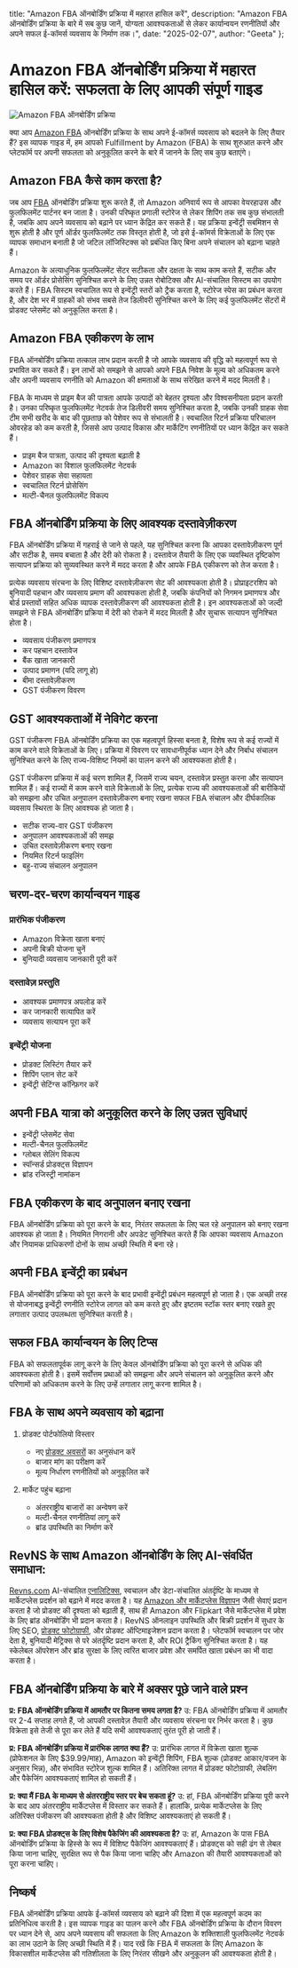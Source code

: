   title: "Amazon FBA ऑनबोर्डिंग प्रक्रिया में महारत हासिल करें",
  description: "Amazon FBA ऑनबोर्डिंग प्रक्रिया के बारे में सब कुछ जानें, योग्यता आवश्यकताओं से लेकर कार्यान्वयन रणनीतियों और अपने सफल ई-कॉमर्स व्यवसाय के निर्माण तक।",
  date: "2025-02-07",
  author: "Geeta"
};

# Amazon FBA ऑनबोर्डिंग प्रक्रिया में महारत हासिल करें: सफलता के लिए आपकी संपूर्ण गाइड

![Amazon FBA ऑनबोर्डिंग प्रक्रिया](/images/blog/amazon-fba-onboarding-process.jpeg)

क्या आप [Amazon FBA](https://www.revns.com/blog/post/fba-vs-fbm-find-your-winning-strategy) ऑनबोर्डिंग प्रक्रिया के साथ अपने ई-कॉमर्स व्यवसाय को बदलने के लिए तैयार हैं? इस व्यापक गाइड में, हम आपको Fulfillment by Amazon (FBA) के साथ शुरुआत करने और प्लेटफॉर्म पर अपनी सफलता को अनुकूलित करने के बारे में जानने के लिए सब कुछ बताएंगे।

## Amazon FBA कैसे काम करता है?

जब आप [FBA](https://www.revns.com/blog/post/fba-vs-fbm-find-your-winning-strategy) ऑनबोर्डिंग प्रक्रिया शुरू करते हैं, तो Amazon अनिवार्य रूप से आपका वेयरहाउस और फुलफिलमेंट पार्टनर बन जाता है। उनकी परिष्कृत प्रणाली स्टोरेज से लेकर शिपिंग तक सब कुछ संभालती है, जबकि आप अपने व्यवसाय को बढ़ाने पर ध्यान केंद्रित कर सकते हैं। यह प्रक्रिया इन्वेंट्री सबमिशन से शुरू होती है और पूर्ण ऑर्डर फुलफिलमेंट तक विस्तृत होती है, जो इसे ई-कॉमर्स विक्रेताओं के लिए एक व्यापक समाधान बनाती है जो जटिल लॉजिस्टिक्स को प्रबंधित किए बिना अपने संचालन को बढ़ाना चाहते हैं।

Amazon के अत्याधुनिक फुलफिलमेंट सेंटर सटीकता और दक्षता के साथ काम करते हैं, सटीक और समय पर ऑर्डर प्रोसेसिंग सुनिश्चित करने के लिए उन्नत रोबोटिक्स और AI-संचालित सिस्टम का उपयोग करते हैं। FBA सिस्टम स्वचालित रूप से इन्वेंट्री स्तरों को ट्रैक करता है, स्टोरेज स्पेस का प्रबंधन करता है, और देश भर में ग्राहकों को संभव सबसे तेज डिलीवरी सुनिश्चित करने के लिए कई फुलफिलमेंट सेंटरों में प्रोडक्ट प्लेसमेंट को अनुकूलित करता है।

## Amazon FBA एकीकरण के लाभ

FBA ऑनबोर्डिंग प्रक्रिया तत्काल लाभ प्रदान करती है जो आपके व्यवसाय की वृद्धि को महत्वपूर्ण रूप से प्रभावित कर सकते हैं। इन लाभों को समझने से आपको अपने FBA निवेश के मूल्य को अधिकतम करने और अपनी व्यवसाय रणनीति को Amazon की क्षमताओं के साथ संरेखित करने में मदद मिलती है।

FBA के माध्यम से प्राइम बैज की पात्रता आपके उत्पादों को बेहतर दृश्यता और विश्वसनीयता प्रदान करती है। उनका परिष्कृत फुलफिलमेंट नेटवर्क तेज डिलीवरी समय सुनिश्चित करता है, जबकि उनकी ग्राहक सेवा टीम सभी खरीद के बाद की पूछताछ को पेशेवर रूप से संभालती है। स्वचालित रिटर्न प्रक्रिया परिचालन ओवरहेड को कम करती है, जिससे आप उत्पाद विकास और मार्केटिंग रणनीतियों पर ध्यान केंद्रित कर सकते हैं।

- प्राइम बैज पात्रता, उत्पाद की दृश्यता बढ़ाती है
- Amazon का विशाल फुलफिलमेंट नेटवर्क
- पेशेवर ग्राहक सेवा सहायता
- स्वचालित रिटर्न प्रोसेसिंग
- मल्टी-चैनल फुलफिलमेंट विकल्प

## FBA ऑनबोर्डिंग प्रक्रिया के लिए आवश्यक दस्तावेज़ीकरण

FBA ऑनबोर्डिंग प्रक्रिया में गहराई से जाने से पहले, यह सुनिश्चित करना कि आपका दस्तावेज़ीकरण पूर्ण और सटीक है, समय बचाता है और देरी को रोकता है। दस्तावेज तैयारी के लिए एक व्यवस्थित दृष्टिकोण सत्यापन प्रक्रिया को सुव्यवस्थित करने में मदद करता है और आपके FBA एकीकरण को तेज करता है।

प्रत्येक व्यवसाय संरचना के लिए विशिष्ट दस्तावेज़ीकरण सेट की आवश्यकता होती है। प्रोप्राइटरशिप को बुनियादी पहचान और व्यवसाय प्रमाण की आवश्यकता होती है, जबकि कंपनियों को निगमन प्रमाणपत्र और बोर्ड प्रस्तावों सहित अधिक व्यापक दस्तावेज़ीकरण की आवश्यकता होती है। इन आवश्यकताओं को जल्दी समझने से FBA ऑनबोर्डिंग प्रक्रिया में देरी को रोकने में मदद मिलती है और सुचारू सत्यापन सुनिश्चित होता है।

- व्यवसाय पंजीकरण प्रमाणपत्र
- कर पहचान दस्तावेज
- बैंक खाता जानकारी
- उत्पाद प्रमाणन (यदि लागू हो)
- बीमा दस्तावेज़ीकरण
- GST पंजीकरण विवरण

## GST आवश्यकताओं में नेविगेट करना

GST पंजीकरण FBA ऑनबोर्डिंग प्रक्रिया का एक महत्वपूर्ण हिस्सा बनता है, विशेष रूप से कई राज्यों में काम करने वाले विक्रेताओं के लिए। प्रक्रिया में विवरण पर सावधानीपूर्वक ध्यान देने और निर्बाध संचालन सुनिश्चित करने के लिए राज्य-विशिष्ट नियमों का पालन करने की आवश्यकता होती है।

GST पंजीकरण प्रक्रिया में कई चरण शामिल हैं, जिसमें राज्य चयन, दस्तावेज़ प्रस्तुत करना और सत्यापन शामिल हैं। कई राज्यों में काम करने वाले विक्रेताओं के लिए, प्रत्येक राज्य की आवश्यकताओं की बारीकियों को समझना और उचित अनुपालन दस्तावेज़ीकरण बनाए रखना सफल FBA संचालन और दीर्घकालिक व्यवसाय स्थिरता के लिए आवश्यक हो जाता है।

- सटीक राज्य-वार GST पंजीकरण
- अनुपालन आवश्यकताओं की समझ
- उचित दस्तावेज़ीकरण बनाए रखना
- नियमित रिटर्न फाइलिंग
- बहु-राज्य संचालन अनुपालन

## चरण-दर-चरण कार्यान्वयन गाइड

### प्रारंभिक पंजीकरण
- Amazon विक्रेता खाता बनाएं
- अपनी बिक्री योजना चुनें
- बुनियादी व्यवसाय जानकारी पूरी करें

### दस्तावेज़ प्रस्तुति
- आवश्यक प्रमाणपत्र अपलोड करें
- कर जानकारी सत्यापित करें
- व्यवसाय सत्यापन पूरा करें

### इन्वेंट्री योजना
- प्रोडक्ट लिस्टिंग तैयार करें
- शिपिंग प्लान सेट करें
- इन्वेंट्री सेटिंग्स कॉन्फ़िगर करें

## अपनी FBA यात्रा को अनुकूलित करने के लिए उन्नत सुविधाएं

- इन्वेंट्री प्लेसमेंट सेवा
- मल्टी-चैनल फुलफिलमेंट
- ग्लोबल सेलिंग विकल्प
- स्पॉन्सर्ड प्रोडक्ट्स विज्ञापन
- ब्रांड रजिस्ट्री नामांकन

## FBA एकीकरण के बाद अनुपालन बनाए रखना

FBA ऑनबोर्डिंग प्रक्रिया को पूरा करने के बाद, निरंतर सफलता के लिए चल रहे अनुपालन को बनाए रखना आवश्यक हो जाता है। नियमित निगरानी और अपडेट सुनिश्चित करते हैं कि आपका व्यवसाय Amazon और नियामक प्राधिकरणों दोनों के साथ अच्छी स्थिति में बना रहे।

## अपनी FBA इन्वेंट्री का प्रबंधन

FBA ऑनबोर्डिंग प्रक्रिया को पूरा करने के बाद प्रभावी इन्वेंट्री प्रबंधन महत्वपूर्ण हो जाता है। एक अच्छी तरह से योजनाबद्ध इन्वेंट्री रणनीति स्टोरेज लागत को कम करते हुए और इष्टतम स्टॉक स्तर बनाए रखते हुए लगातार उत्पाद उपलब्धता सुनिश्चित करती है।

## सफल FBA कार्यान्वयन के लिए टिप्स

FBA को सफलतापूर्वक लागू करने के लिए केवल ऑनबोर्डिंग प्रक्रिया को पूरा करने से अधिक की आवश्यकता होती है। इसमें सर्वोत्तम प्रथाओं को समझना और अपने संचालन को अनुकूलित करने और परिणामों को अधिकतम करने के लिए उन्हें लगातार लागू करना शामिल है।

## FBA के साथ अपने व्यवसाय को बढ़ाना

1. प्रोडक्ट पोर्टफोलियो विस्तार
   - नए [प्रोडक्ट अवसरों](https://www.revns.com/blog/post/product-opportunity-explorer-amazons) का अनुसंधान करें
   - बाजार मांग का परीक्षण करें
   - मूल्य निर्धारण रणनीतियों को अनुकूलित करें

2. मार्केट पहुंच बढ़ाना
   - अंतरराष्ट्रीय बाजारों का अन्वेषण करें
   - मल्टी-चैनल रणनीतियां लागू करें
   - ब्रांड उपस्थिति का निर्माण करें

## RevNS के साथ Amazon ऑनबोर्डिंग के लिए AI-संवर्धित समाधान:

[Revns.com](https://www.revns.com/) AI-संचालित [एनालिटिक्स](https://www.revns.com/blog/post/master-amazon-seller-analytics), स्वचालन और डेटा-संचालित अंतर्दृष्टि के माध्यम से मार्केटप्लेस प्रदर्शन को बढ़ाने में मदद करता है। यह [Amazon और मार्केटप्लेस विज्ञापन](https://www.revns.com/blog/post/amazon-advertising-api) जैसी सेवाएं प्रदान करता है जो प्रोडक्ट की दृश्यता को बढ़ाती हैं, साथ ही Amazon और Flipkart जैसे मार्केटप्लेस में प्रवेश के लिए ब्रांड ऑनबोर्डिंग भी प्रदान करता है। RevNS ऑनलाइन उपस्थिति और बिक्री प्रदर्शन में सुधार के लिए SEO, [प्रोडक्ट फोटोग्राफी](http://revns.com/blog/post/amazon-ai-image-generator), और प्रोडक्ट ऑप्टिमाइजेशन प्रदान करता है। प्लेटफॉर्म स्वचालन पर जोर देता है, बुनियादी मेट्रिक्स से परे अंतर्दृष्टि प्रदान करता है, और ROI ट्रैकिंग सुनिश्चित करता है। यह स्केलेबल ऑपरेशन और ब्रांड सुरक्षा के लिए त्वरित बाजार प्रवेश और समर्पित खाता प्रबंधन का भी वादा करता है।

## FBA ऑनबोर्डिंग प्रक्रिया के बारे में अक्सर पूछे जाने वाले प्रश्न

**प्र: FBA ऑनबोर्डिंग प्रक्रिया में आमतौर पर कितना समय लगता है?**
उ: FBA ऑनबोर्डिंग प्रक्रिया में आमतौर पर 2-4 सप्ताह लगते हैं, जो आपकी दस्तावेज़ तैयारी और व्यवसाय संरचना पर निर्भर करता है। कुछ विक्रेता इसे तेजी से पूरा कर लेते हैं यदि सभी आवश्यकताएं तुरंत पूरी हो जाती हैं।

**प्र: FBA ऑनबोर्डिंग प्रक्रिया में प्रारंभिक लागत क्या हैं?**
उ: प्रारंभिक लागत में विक्रेता खाता शुल्क (प्रोफेशनल के लिए $39.99/माह), Amazon को इन्वेंट्री शिपिंग, FBA शुल्क (प्रोडक्ट आकार/वजन के अनुसार भिन्न), और संभावित स्टोरेज शुल्क शामिल हैं। अतिरिक्त लागत में प्रोडक्ट फोटोग्राफी, लेबलिंग और पैकेजिंग आवश्यकताएं शामिल हो सकती हैं।

**प्र: क्या मैं FBA के माध्यम से अंतरराष्ट्रीय स्तर पर बेच सकता हूं?**
उ: हां, FBA ऑनबोर्डिंग प्रक्रिया पूरी करने के बाद आप अंतरराष्ट्रीय मार्केटप्लेस में विस्तार कर सकते हैं। हालांकि, प्रत्येक मार्केटप्लेस के लिए अतिरिक्त पंजीकरण की आवश्यकता होती है और विशिष्ट आवश्यकताएं हो सकती हैं।

**प्र: क्या FBA प्रोडक्ट्स के लिए विशेष पैकेजिंग की आवश्यकता है?**
उ: हां, Amazon के पास FBA ऑनबोर्डिंग प्रक्रिया के हिस्से के रूप में विशिष्ट पैकेजिंग आवश्यकताएं हैं। प्रोडक्ट्स को सही ढंग से लेबल किया जाना चाहिए, सुरक्षित रूप से पैक किया जाना चाहिए और Amazon की तैयारी आवश्यकताओं को पूरा करना चाहिए।

## निष्कर्ष

FBA ऑनबोर्डिंग प्रक्रिया आपके ई-कॉमर्स व्यवसाय को बढ़ाने की दिशा में एक महत्वपूर्ण कदम का प्रतिनिधित्व करती है। इस व्यापक गाइड का पालन करने और FBA ऑनबोर्डिंग प्रक्रिया के दौरान विवरण पर ध्यान देने से, आप अपने व्यवसाय की सफलता के लिए Amazon के शक्तिशाली फुलफिलमेंट नेटवर्क का लाभ उठाने के लिए अच्छी स्थिति में हैं। याद रखें कि FBA में सफलता के लिए Amazon के विकासशील मार्केटप्लेस की गतिशीलता के लिए निरंतर सीखने और अनुकूलन की आवश्यकता होती है।